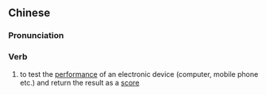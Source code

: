 ==Chinese==
{{zh-forms}}

===Pronunciation===
{{zh-pron
|m=pǎofēn,er=y
|c=paau2 fan1
|cat=v
}}

===Verb===
{{zh-verb}}

# to test the [[performance]] of an electronic device (computer, mobile phone etc.) and return the result as a [[score]]
